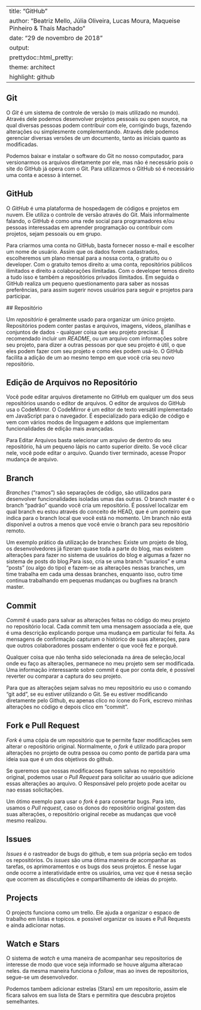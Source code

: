 
---
title: "GitHub"
author: "Beatriz Mello, Júlia Oliveira, Lucas Moura, Maqueise Pinheiro & Thaís Machado"
date: "29 de novembro de 2018"
output:
  prettydoc::html_pretty:
    theme: architect
    highlight: github
---

## Git

O *Git* é um sistema de controle de versão (o mais utilizado no mundo). Através dele podemos desenvolver projetos pessoais ou open source, na qual diversas pessoas podem contribuir com ele, corrigindo bugs, fazendo alterações ou simplesmente complementando. Através dele podemos gerenciar diversas versões de um documento, tanto as iniciais quanto as modificadas. 

Podemos baixar e instalar o software do Git no nosso computador, para versionarmos os arquivos diretamente por ele, mas não é necessário pois o site do GitHub já opera com o Git. Para utilizarmos o GitHub só é necessário uma conta e acesso à internet.

## GitHub

O *GitHub* é uma plataforma de hospedagem de códigos e projetos em nuvem. Ele utiliza o controle de versão através do Git. Mais informalmente falando, o GitHub é como uma rede social para programadores e/ou pessoas interessadas em aprender programação ou contribuir com projetos, sejam pessoais ou em grupo.

Para criarmos uma conta no GitHub, basta fornecer nosso e-mail e escolher um nome de usuário. Assim que os dados forem cadastrados, escolheremos um plano mensal para a nossa conta, o gratuito ou o developer. Com o gratuito temos direito a: uma conta, repositórios públicos ilimitados e direito a colaborações ilimitadas. Com o developer temos direito a tudo isso e também a repositórios privados ilimitados. Em seguida o GitHub realiza um pequeno questionamento para saber as nossas preferências, para assim sugerir novos usuários para seguir e projetos para participar.
 
 ## Repositório

Um *repositório* é geralmente usado para organizar um único projeto. Repositórios podem conter pastas e arquivos, imagens, vídeos, planilhas e conjuntos de dados - qualquer coisa que seu projeto precisar. É recomendado incluir um *README*, ou um arquivo com informações sobre seu projeto, para dizer a outras pessoas por que seu projeto é útil, o que eles podem fazer com seu projeto e como eles podem usá-lo. O GitHub facilita a adição de um ao mesmo tempo em que você cria seu novo repositório. 

## Edição de Arquivos no Repositório 

Você pode editar arquivos diretamente no GitHub em qualquer um dos seus repositórios usando o editor de arquivos.
O editor de arquivos do GitHub usa o CodeMirror. O CodeMirror é um editor de texto versátil implementado em JavaScript para o navegador. É especializado para edição de código e vem com vários modos de linguagem e addons que implementam funcionalidades de edição mais avançadas.

Para Editar Arquivos basta selecionar um arquivo de dentro do seu repositório, há um pequeno lápis no canto superior direito. Se você clicar nele, você pode editar o arquivo. Quando tiver terminado, acesse Propor mudança de arquivo. 

## Branch

*Branches* ("ramos") são separações de código, são utilizados para desenvolver funcionalidades isoladas umas das outras. O branch master é o branch "padrão" quando você cria um repositório. É possível localizar em qual branch eu estou através do conceito de HEAD, que é um ponteiro que indica para o branch local que você está no momento. Um branch não está disponível a outros a menos que você envie o branch para seu repositório remoto.

Um exemplo prático da utilização de branches: Existe um projeto de blog, os desenvolvedores já fizeram quase toda a parte do blog, mas existem alterações para fazer no sistema de usuários do blog e algumas a fazer no sistema de posts do blog.Para isso, cria se uma branch "usuarios" e uma "posts" (ou algo do tipo) e fazem-se as alterações nessas branches, um time trabalha em cada uma dessas branches, enquanto isso, outro time continua trabalhando em pequenas mudanças ou bugfixes na branch master. 


## Commit

*Commit* é usado para salvar as alterações feitas no código do meu projeto no repositório local. Cada commit tem uma mensagem associada a ele, que é uma descrição explicando porque uma mudança em particular foi feita. As mensagens de confirmação capturam o histórico de suas alterações, para que outros colaboradores possam endenter o que você fez e porquê. 

Qualquer coisa que não tenha sido selecionada na área de seleção,local onde eu faço as alterações, permanece no meu projeto sem ser modificada. Uma informação interessante sobre commit é que por conta dele, é possível reverter ou comparar a captura do seu projeto. 

Para que as alterações sejam salvas no meu repositório eu uso o comando "git add", se eu estiver utilizando o Git. Se eu estiver modificando diretamente pelo Github, eu apenas clico no ícone do Fork, escrevo minhas alterações no código e depois clico em "commit".

## Fork e Pull Request

*Fork* é uma cópia de um repositório que te permite fazer modificações sem alterar o repositório original. Normalmente, o *fork* é utilizado para propor alterações no projeto de outra pessoa ou como ponto de partida para uma ideia sua que é um dos objetivos do github.

Se queremos que nossas modificacoes fiquem salvas no repositório original, podemos usar o *Pull Request* para solicitar ao usuário que adicione essas alterações ao arquivo. O Responsável pelo projeto pode aceitar ou nao essas solicitações.

Um ótimo exemplo para usar o *fork* é para consertar bugs. Para isto, usamos o *Pull request*, caso os donos do repositório original gostem das suas alterações, o repositório original recebe as mudanças que você mesmo realizou.


## Issues

*Issues* é o rastreador de bugs do github, e tem sua própria seção em todos os repositórios. Os *issues* são uma ótima maneira de acompanhar as tarefas, os aprimoramentos e os bugs dos seus projetos. É nesse lugar onde ocorre a interatividade entre os usuários, uma vez que é nessa seção que ocorrem as discutições e compartilhamento de ideias do projeto.

## Projects

O projects funciona como um trello. Ele ajuda a organizar o espaco de trabalho em listas e topicos. e possivel organizar os issues e Pull Requests e ainda adicionar notas.

## Watch e Stars

O sistema de *watch* e uma maneira de acompanhar seu repositorios de interesse de modo que voce seja informado se houve alguma alteracao neles. da mesma maneira funciona o *follow*, mas ao inves de repositorios, segue-se um desenvolvedor.

Podemos tambem adicionar estrelas (Stars) em um repositorio, assim ele ficara salvos em sua lista de Stars e permitira que descubra projetos semelhantes.
